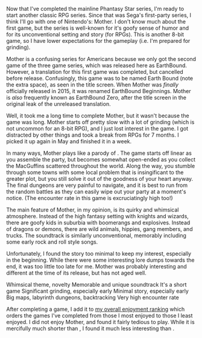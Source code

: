 Now that I've completed the mainline Phantasy Star series, I'm ready to start another classic RPG series. Since that was
Sega's first-party series, I think I'll go with one of Nintendo's: Mother. I don't know much about the first game, but
the series is well-known for it's goofy sense of humor and for its unconventional setting and story (for RPGs). This is
another 8-bit game, so I have lower expectations for the gameplay (i.e. I'm prepared for grinding).

<GameHeader game={props.game} />

<Note>Mother is a confusing series for Americans because we only got the second game of the three game series, which
was released here as EarthBound. However, a translation for this first game was completed, but cancelled before release.
Confusingly, this game was to be named Earth Bound (note the extra space), as seen in the title screen. When Mother was
_finally_  officially released in 2015, it was renamed EarthBound Beginnings. Mother is _also_ frequently known as
EarthBound Zero, after the title screen in the original leak of the unreleased translation.</Note>

Well, it took me a long time to complete Mother, but it wasn't because the game was long. Mother starts off pretty slow
with a lot of grinding (which is not uncommon for an 8-bit RPG), and I just lost interest in the game. I got distracted
by other things and took a break from RPGs for 7 months. I picked it up again in May and finished it in a week.

In many ways, Mother plays like a parody of <GameLink slug="dragon_quest_ii" />. The game starts off linear as you
assemble the party, but becomes somewhat open-ended as you collect the MacGuffins scattered throughout the world. Along
the way, you stumble through some towns with some local problem that is insingificant to the greater plot, but you still
solve it out of the goodness of your heart anyway. The final dungeons are very painful to navigate, and it is best to
run from the random battles as they can easily wipe out your party at a moment's notice. (The encounter rate in this
game is excruciatingly high too!)

The main feature of Mother, in my opinion, is its quirky and whimsical atmosphere. Instead of the high fantasy setting
with knights and wizards, there are goofy kids in suburbia with boomerangs and explosives. Instead of dragons or demons,
there are wild animals, hippies, gang members, and trucks. The soundtrack is similarly unconventional, memorably
including some early rock and roll style songs.

Unfortunately, I found the story too minimal to keep my interest, especially in the beginning. While there were some
interesting lore dumps towards the end, it was too little too late for me. Mother was probably interesting and different
at the time of its release, but has not aged well.

<LikedDisliked>
  <LikedList>
    <LikedItem>Whimsical theme, novelty</LikedItem>
    <LikedItem>Memorable and unique soundtrack</LikedItem>
    <LikedItem>It's a short game</LikedItem>
  </LikedList>
  <DislikedList>
    <DislikedItem>Significant grinding, especially early</DislikedItem>
    <DislikedItem>Minimal story, especially early</DislikedItem>
    <DislikedItem>Big maps, labyrinth dungeons, backtracking</DislikedItem>
    <DislikedItem>Very high encounter rate</DislikedItem>
  </DislikedList>
</LikedDisliked>

After completing a game, I add it to [my overall enjoyment ranking](/ranking) which orders the games I've completed from
those I most enjoyed to those I least enjoyed. I did not enjoy Mother, and found it fairly tedious to play. While it is
mercifully much shorter than <GameLink slug="dragon_quest_vii" />, I found it much less interesting than
<GameLink slug="phantasy_star_iii" />.

<GameRanking game={props.slug} />
